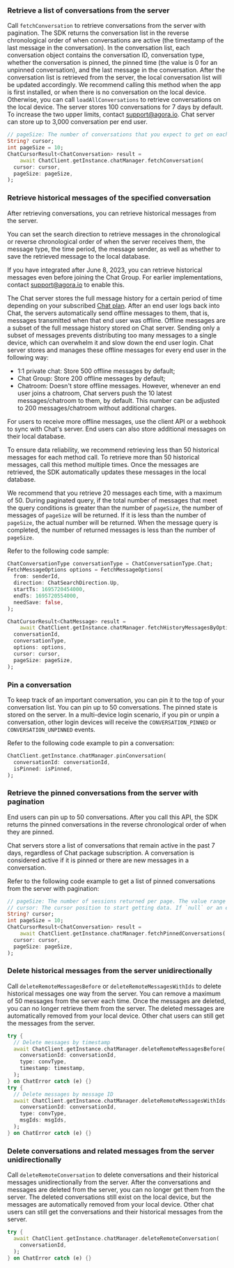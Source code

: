 <PlatformWrapper platform="flutter">

### Retrieve a list of conversations from the server

Call `fetchConversation` to retrieve conversations from the server with pagination. The SDK returns the conversation list in the reverse chronological order of when conversations are active (the timestamp of the last message in the conversation). In the conversation list, each conversation object contains the conversation ID, conversation type, whether the conversation is pinned, the pinned time (the value is 0 for an unpinned conversation), and the last message in the conversation. After the conversation list is retrieved from the server, the local conversation list will be updated accordingly. We recommend calling this method when the app is first installed, or when there is no conversation on the local device. Otherwise, you can call `loadAllConversations` to retrieve conversations on the local device.
The server stores 100 conversations for 7 days by default. To increase the two upper limits, contact support@agora.io. <Vg k="COMPANY"/> Chat server can store up to 3,000 conversation per end user.

```dart
// pageSize: The number of conversations that you expect to get on each page. The value range is [1,50].
String? cursor;
int pageSize = 10;
ChatCursorResult<ChatConversation> result =
    await ChatClient.getInstance.chatManager.fetchConversation(
  cursor: cursor,
  pageSize: pageSize,
);
```

### Retrieve historical messages of the specified conversation

After retrieving conversations, you can retrieve historical messages from the server.

You can set the search direction to retrieve messages in the chronological or reverse chronological order of when the server receives them, the message type, the time period, the message sender, as well as whether to save the retrieved message to the local database.

If you have integrated <Vg k="CHAT_SDK"/> after June 8, 2023, you can retrieve historical messages even before joining the Chat Group. For earlier implementations, contact [support@agora.io](mailto:support@agora.io) to enable this.

The <Vg k="COMPANY"/> Chat server stores the full message history for a certain period of time depending on your subscribed [Chat plan](../../reference/message-overview#limitations-of-message-storage-duration). After an end user logs back into <Vg k="COMPANY"/> Chat, the servers  automatically send offline messages to them, that is, messages transmitted when that end user was offline. Offline messages are a subset of the full message history stored on <Vg k="COMPANY"/> Chat server. Sending only a subset of messages prevents distributing too many messages to a single device, which can overwhelm it and slow down the end user login. <Vg k="COMPANY"/> Chat server stores and manages these offline messages for every end user in the following way:

- 1:1 private chat: Store 500 offline messages by default;
- Chat Group: Store 200 offline messages by default;
- Chatroom: Doesn't store offline messages. However, whenever an end user joins a chatroom, <Vg k="COMPANY"/> Chat servers push the 10 latest messages/chatroom to them, by default. This number can be adjusted to 200 messages/chatroom without additional charges.

For users to receive more offline messages, use the client API or a webhook to sync with <Vg k="COMPANY"/> Chat's server. End users can also store additional messages on their local database.

To ensure data reliability, we recommend retrieving less than 50 historical messages for each method call. To retrieve more than 50 historical messages, call this method multiple times. Once the messages are retrieved, the SDK automatically updates these messages in the local database.

We recommend that you retrieve 20 messages each time, with a maximum of 50. During paginated query, if the total number of messages that meet the query conditions is greater than the number of `pageSize`, the number of messages of `pageSize` will be returned. If it is less than the number of `pageSize`, the actual number will be returned. When the message query is completed, the number of returned messages is less than the number of `pageSize`.

Refer to the following code sample:

```dart
ChatConversationType conversationType = ChatConversationType.Chat;
FetchMessageOptions options = FetchMessageOptions(
  from: senderId,
  direction: ChatSearchDirection.Up,
  startTs: 1695720454000,
  endTs: 1695720554000,
  needSave: false,
);

ChatCursorResult<ChatMessage> result =
    await ChatClient.getInstance.chatManager.fetchHistoryMessagesByOption(
  conversationId,
  conversationType,
  options: options,
  cursor: cursor,
  pageSize: pageSize,
);
```

### Pin a conversation

To keep track of an important conversation, you can pin it to the top of your conversation list. You can pin up to 50 conversations.  The pinned state is stored on the server. In a multi-device login scenario, if you pin or unpin a conversation, other login devices will receive the `CONVERSATION_PINNED` or `CONVERSATION_UNPINNED` events.

Refer to the following code example to pin a conversation:

```dart
ChatClient.getInstance.chatManager.pinConversation(
  conversationId: conversationId,
  isPinned: isPinned,
);
```


### Retrieve the pinned conversations from the server with pagination

End users can pin up to 50 conversations. After you call this API, the SDK returns the pinned conversations in the reverse chronological order of when they are pinned.

<Vg k="COMPANY"/> Chat servers store a list of conversations that remain active in the past 7 days, regardless of <Vg k="COMPANY"/> Chat package subscription. A conversation is considered active if it is pinned or there are new messages in a conversation.

Refer to the following code example to get a list of pinned conversations from the server with pagination:

```dart
// pageSize: The number of sessions returned per page. The value range is [1,50].
// cursor: The cursor position to start getting data. If `null` or an empty string ("") is passed when obtaining data, the SDK will start querying from the latest pinned session.
String? cursor;
int pageSize = 10;
ChatCursorResult<ChatConversation> result =
    await ChatClient.getInstance.chatManager.fetchPinnedConversations(
  cursor: cursor,
  pageSize: pageSize,
);
```

### Delete historical messages from the server unidirectionally

Call `deleteRemoteMessagesBefore` or `deleteRemoteMessagesWithIds` to delete historical messages one way from the server. You can remove a maximum of 50 messages from the server each time. Once the messages are deleted, you can no longer retrieve them from the server. The deleted messages are automatically removed from your local device. Other chat users can still get the messages from the server.

```dart
try {
  // Delete messages by timestamp
  await ChatClient.getInstance.chatManager.deleteRemoteMessagesBefore(
    conversationId: conversationId,
    type: convType,
    timestamp: timestamp,
  );
} on ChatError catch (e) {}
try {
  // Delete messages by message ID
  await ChatClient.getInstance.chatManager.deleteRemoteMessagesWithIds(
    conversationId: conversationId,
    type: convType,
    msgIds: msgIds,
  );
} on ChatError catch (e) {}
```

### Delete conversations and related messages from the server unidirectionally

Call `deleteRemoteConversation` to delete conversations and their historical messages unidirectionally from the server. After the conversations and messages are deleted from the server, you can no longer get them from the server. The deleted conversations still exist on the local device, but the messages are automatically removed from your local device. Other chat users can still get the conversations and their historical messages from the server.

```dart
try {
  await ChatClient.getInstance.chatManager.deleteRemoteConversation(
    conversationId,
  );
} on ChatError catch (e) {}
```

</PlatformWrapper>